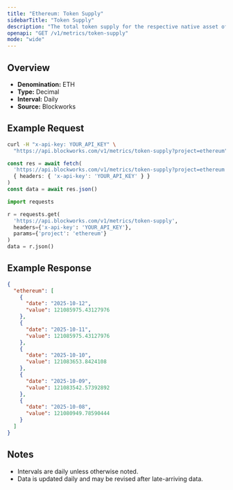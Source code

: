 ```yaml
---
title: "Ethereum: Token Supply"
sidebarTitle: "Token Supply"
description: "The total token supply for the respective native asset of that chain. Inclusive of all locked tokens."
openapi: "GET /v1/metrics/token-supply"
mode: "wide"
---
```


## Overview

- **Denomination:** ETH
- **Type:** Decimal
- **Interval:** Daily
- **Source:** Blockworks

## Example Request

<CodeGroup>

```bash cURL
curl -H "x-api-key: YOUR_API_KEY" \
  "https://api.blockworks.com/v1/metrics/token-supply?project=ethereum"
```

```typescript TypeScript
const res = await fetch(
  'https://api.blockworks.com/v1/metrics/token-supply?project=ethereum',
  { headers: { 'x-api-key': 'YOUR_API_KEY' } }
)
const data = await res.json()
```

```python Python
import requests

r = requests.get(
  'https://api.blockworks.com/v1/metrics/token-supply',
  headers={'x-api-key': 'YOUR_API_KEY'},
  params={'project': 'ethereum'}
)
data = r.json()
```

</CodeGroup>

## Example Response

```json
{
  "ethereum": [
    {
      "date": "2025-10-12",
      "value": 121085975.43127976
    },
    {
      "date": "2025-10-11",
      "value": 121085975.43127976
    },
    {
      "date": "2025-10-10",
      "value": 121083653.8424108
    },
    {
      "date": "2025-10-09",
      "value": 121083542.57392892
    },
    {
      "date": "2025-10-08",
      "value": 121080949.78590444
    }
  ]
}
```

## Notes
- Intervals are daily unless otherwise noted.
- Data is updated daily and may be revised after late-arriving data.